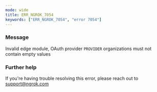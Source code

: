 ```yaml
---
mode: wide
title: ERR_NGROK_7054
keywords: ["ERR_NGROK_7054", "error 7054"]
---
```



### Message

Invalid edge module, OAuth provider `PROVIDER` organizations must not contain empty values

<ErrorDetails />

### Further help

If you're having trouble resolving this error, please reach out to [support@ngrok.com](mailto:support@ngrok.com?subject=Help%20with%20ERR_NGROK_7054)
